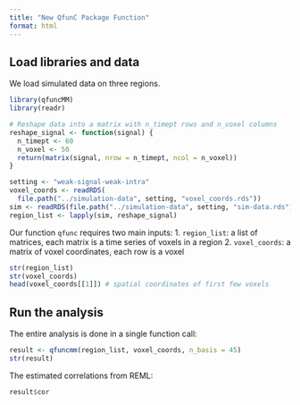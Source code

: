 ```yaml
---
title: "New QfunC Package Function"
format: html
---
```


## Load libraries and data

We load simulated data on three regions.
```r
library(qfuncMM)
library(readr)

# Reshape data into a matrix with n_timept rows and n_voxel columns
reshape_signal <- function(signal) {
  n_timept <- 60
  n_voxel <- 50
  return(matrix(signal, nrow = n_timept, ncol = n_voxel))
}

setting <- "weak-signal-weak-intra"
voxel_coords <- readRDS(
  file.path("../simulation-data", setting, "voxel_coords.rds"))
sim <- readRDS(file.path("../simulation-data", setting, "sim-data.rds"))[[1]]
region_list <- lapply(sim, reshape_signal)
```

Our function `qfunc` requires two main inputs:
1. `region_list`: a list of matrices, each matrix is a time series of voxels in a region
2. `voxel_coords`: a matrix of voxel coordinates, each row is a voxel

```r
str(region_list)
str(voxel_coords)
head(voxel_coords[[1]]) # spatial coordinates of first few voxels
```

## Run the analysis


The entire analysis is done in a single function call:
```r
result <- qfuncmm(region_list, voxel_coords, n_basis = 45)
str(result)
```

The estimated correlations from REML:
```r
result$cor
```